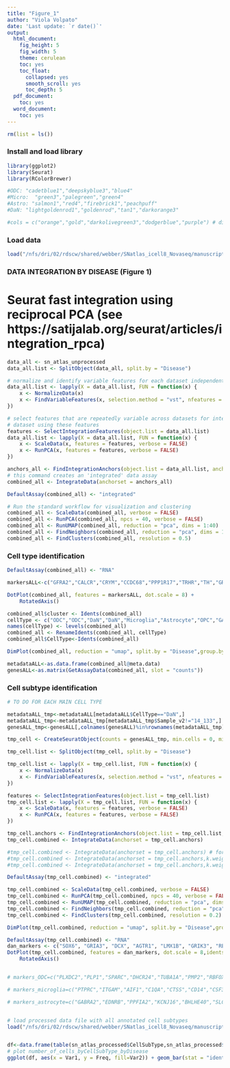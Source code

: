 ```yaml
---
title: "Figure_1"
author: "Viola Volpato"
date: 'Last update: `r date()`'
output:
  html_document:
    fig_height: 5
    fig_width: 5
    theme: cerulean
    toc: yes
    toc_float:
      collapsed: yes
      smooth_scroll: yes
      toc_depth: 5
  pdf_document:
    toc: yes
  word_document:
    toc: yes
---
```



```r
rm(list = ls())
```

### Install and load library

```r
library(ggplot2)
library(Seurat)
library(RColorBrewer)

#ODC: "cadetblue1","deepskyblue3","blue4"
#Micro:  "green3","palegreen","green4"
#Astro: "salmon1","red4","firebrick1","peachpuff"
#DaN: "lightgoldenrod1","goldenrod","tan1","darkorange3"

#cols = c("orange","gold","darkolivegreen3","dodgerblue","purple") # disease stage

```
### Load data

```r
load("/nfs/dri/02/rdscw/shared/webber/SNatlas_icell8_Novaseq/manuscript_data/sn_atlas_unprocessed.RData")
```

### DATA INTEGRATION BY DISEASE (Figure 1)

# Seurat fast integration using reciprocal PCA (see https://satijalab.org/seurat/articles/integration_rpca)

```r

data_all <- sn_atlas_unprocessed
data_all.list <- SplitObject(data_all, split.by = "Disease")

# normalize and identify variable features for each dataset independently
data_all.list <- lapply(X = data_all.list, FUN = function(x) {
    x <- NormalizeData(x)
    x <- FindVariableFeatures(x, selection.method = "vst", nfeatures = 2000)
})

# select features that are repeatedly variable across datasets for integration run PCA on each
# dataset using these features
features <- SelectIntegrationFeatures(object.list = data_all.list)
data_all.list <- lapply(X = data_all.list, FUN = function(x) {
    x <- ScaleData(x, features = features, verbose = FALSE)
    x <- RunPCA(x, features = features, verbose = FALSE)
})

anchors_all <- FindIntegrationAnchors(object.list = data_all.list, anchor.features = features, reduction = "rpca", k.anchor=20)
# this command creates an 'integrated' data assay
combined_all <- IntegrateData(anchorset = anchors_all)

DefaultAssay(combined_all) <- "integrated"

# Run the standard workflow for visualization and clustering
combined_all <- ScaleData(combined_all, verbose = FALSE)
combined_all <- RunPCA(combined_all, npcs = 40, verbose = FALSE)
combined_all <- RunUMAP(combined_all, reduction = "pca", dims = 1:40)
combined_all <- FindNeighbors(combined_all, reduction = "pca", dims = 1:40)
combined_all <- FindClusters(combined_all, resolution = 0.5)

``` 

### Cell type identification

```r

DefaultAssay(combined_all) <- "RNA"

markersALL<-c("GFRA2","CALCR","CRYM","CCDC68","PPP1R17","TRHR","TH","GRIN2C","SLC18A2","DCX","LMX1A","GAD2","GAD1","NTSR1","SLC6A3","KCNJ6","PITX3","CHRNA4","LMX1B","GRIK3","ALDH1A1","AQP4","GFAP","VCAN","MOBP","MOG","CSF1R","CD8A","PTPRC","CLDN5","PTH1R")

DotPlot(combined_all, features = markersALL, dot.scale = 8) +
    RotatedAxis()

combined_all$cluster <- Idents(combined_all)
cellType <- c("ODC","ODC","DaN","DaN","Microglia","Astrocyte","OPC","GABA","DaN","DaN","DaN","Tcell")
names(cellType) <- levels(combined_all)
combined_all <- RenameIdents(combined_all, cellType)
combined_all$CellType<-Idents(combined_all)

DimPlot(combined_all, reduction = "umap", split.by = "Disease",group.by="CellType")

metadataALL<-as.data.frame(combined_all@meta.data)
genesALL<-as.matrix(GetAssayData(combined_all, slot = "counts"))

```

### Cell subtype identification

```r

# TO DO FOR EACH MAIN CELL TYPE

metadataALL_tmp<-metadataALL[metadataALL$CellType=="DaN",]
metadataALL_tmp<-metadataALL_tmp[metadataALL_tmp$Sample_v2!="14_133",] # outlier sample in both UMAP plot of all DaNs and in following pseudotime analysis (still to investigate why)
genesALL_tmp<-genesALL[,colnames(genesALL)%in%rownames(metadataALL_tmp)]

tmp_cell <- CreateSeuratObject(counts = genesALL_tmp, min.cells = 0, min.features = 0,meta.data= metadataALL_tmp)

tmp_cell.list <- SplitObject(tmp_cell, split.by = "Disease")

tmp_cell.list <- lapply(X = tmp_cell.list, FUN = function(x) {
    x <- NormalizeData(x)
    x <- FindVariableFeatures(x, selection.method = "vst", nfeatures = 2000)
})

features <- SelectIntegrationFeatures(object.list = tmp_cell.list)
tmp_cell.list <- lapply(X = tmp_cell.list, FUN = function(x) {
    x <- ScaleData(x, features = features, verbose = FALSE)
    x <- RunPCA(x, features = features, verbose = FALSE)
})

tmp_cell.anchors <- FindIntegrationAnchors(object.list = tmp_cell.list, anchor.features = features, reduction = "rpca", k.anchor=40)
tmp_cell.combined <- IntegrateData(anchorset = tmp_cell.anchors) 

#tmp_cell.combined <- IntegrateData(anchorset = tmp_cell.anchors) # for odc
#tmp_cell.combined <- IntegrateData(anchorset = tmp_cell.anchors,k.weight=80) # for microglia
#tmp_cell.combined <- IntegrateData(anchorset = tmp_cell.anchors,k.weight=120) # for astrocytes

DefaultAssay(tmp_cell.combined) <- "integrated"

tmp_cell.combined <- ScaleData(tmp_cell.combined, verbose = FALSE)
tmp_cell.combined <- RunPCA(tmp_cell.combined, npcs = 40, verbose = FALSE)
tmp_cell.combined <- RunUMAP(tmp_cell.combined, reduction = "pca", dims = 1:40)
tmp_cell.combined <- FindNeighbors(tmp_cell.combined, reduction = "pca", dims = 1:40)
tmp_cell.combined <- FindClusters(tmp_cell.combined, resolution = 0.2)

DimPlot(tmp_cell.combined, reduction = "umap", split.by = "Disease",group.by="seurat_clusters")

DefaultAssay(tmp_cell.combined) <- "RNA"
dan_markers <- c("SOX6", "GRIA3", "DCX", "AGTR1", "LMX1B", "GRIK3", "RET", "GFRA2", "PITX3", "CHRNA4", "SLC18A2", "SLC6A3", "TH", "KCNJ6", "ALDH1A1", "TMEM255A", "LGI1",   "TMEFF2")
DotPlot(tmp_cell.combined, features = dan_markers, dot.scale = 8,idents = c(0,1,2,3)) + # clusters 4 and 5 are not used as too small and only present in ILBD_B3-4
    RotatedAxis()


# markers_ODC=c("PLXDC2","PLP1","SPARC","DHCR24","TUBA1A","PMP2","RBFOX1","AFF3","FMN1","PALM2","HHIP","OPALIN","LAMA2") # selected from https://www.biorxiv.org/content/10.1101/2022.03.22.485367v1.full.pdf

# markers_microglia=c("PTPRC","ITGAM","AIF1","C1QA","CTSS","CD14","CSF3R","ARGLU1","FAM46A","IFIT3","ISG15","MRC1","TNF","CD83","EGR2","TNFSF18","CCL8","TFRC","PCNA","RASGEF1C","AC008691.1", "TLN2","GPNMB","ACSL1","CXCR4","NTM", "MAGI2", "SCD", "PLP1","NRG3")  (check https://www.biorxiv.org/content/10.1101/2022.03.22.485367v1.full.pdf and https://www.nature.com/articles/s41467-020-19737-2) markers.to.plot=c("MRC1","IL10","ABCC4","CSF2RA","CSF3R","TFRC","KLF4","PTGS1","DOCK8","KCNQ1","PTPRC","GPNMB","SPP1","TYROBP","TREM2","TLR2","MS4A4A","IL13RA1","INPP5D","ITGAM","ADAP2","APBB1IP","SP140L","VAV1") # macrophage M2: "MRC1","IL10","ABCC4","CSF2RA","CSF3R","TFRC","KLF4","PTGS1","DOCK8"

# markers_astrocyte=c("GABRA2","EDNRB","PPFIA2","KCNJ16","BHLHE40","SLC6A11","PAK3","GRM5","PTPRT","FAT3","EPHA6","EPHB1","ADGRV1","SPOCK1","SPSB1","MYO1E","SLC24A2","ELMO1","NKAIN2","PLP1","S100B","TMSB4X") 


# load processed data file with all annotated cell subtypes
load("/nfs/dri/02/rdscw/shared/webber/SNatlas_icell8_Novaseq/manuscript_data/sn_atlas_processed.RData")


df<-data.frame(table(sn_atlas_processed$CellSubType,sn_atlas_processed$Disease))
# plot number_of_cells_byCellSubType_byDisease
ggplot(df, aes(x = Var1, y = Freq, fill=Var2)) + geom_bar(stat = "identity", position=position_dodge()) +  theme_minimal() + theme(axis.text.x = element_text(angle = 90, vjust = 0.5, hjust=1))


```
